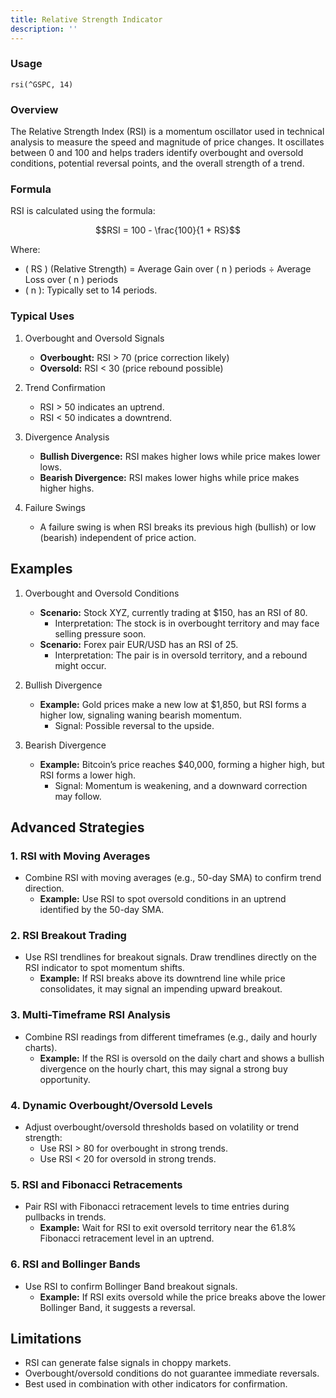 ```yaml
---
title: Relative Strength Indicator
description: ''
---
```


### Usage

`rsi(^GSPC, 14)`

### Overview

The Relative Strength Index (RSI) is a momentum oscillator used in technical analysis to measure the speed and magnitude of price changes. It oscillates between 0 and 100 and helps traders identify overbought and oversold conditions, potential reversal points, and the overall strength of a trend.

### Formula

RSI is calculated using the formula:

```math
RSI = 100 - \frac{100}{1 + RS}
```

Where:

- \( RS \) (Relative Strength) = Average Gain over \( n \) periods ÷ Average Loss over \( n \) periods
- \( n \): Typically set to 14 periods.

### Typical Uses

1. Overbought and Oversold Signals

   - **Overbought:** RSI > 70 (price correction likely)
   - **Oversold:** RSI < 30 (price rebound possible)

2. Trend Confirmation

   - RSI > 50 indicates an uptrend.
   - RSI < 50 indicates a downtrend.

3. Divergence Analysis

   - **Bullish Divergence:** RSI makes higher lows while price makes lower lows.
   - **Bearish Divergence:** RSI makes lower highs while price makes higher highs.

4. Failure Swings
   - A failure swing is when RSI breaks its previous high (bullish) or low (bearish) independent of price action.

## Examples

1. Overbought and Oversold Conditions

   - **Scenario:** Stock XYZ, currently trading at $150, has an RSI of 80.
     - Interpretation: The stock is in overbought territory and may face selling pressure soon.
   - **Scenario:** Forex pair EUR/USD has an RSI of 25.
     - Interpretation: The pair is in oversold territory, and a rebound might occur.

2. Bullish Divergence

   - **Example:** Gold prices make a new low at $1,850, but RSI forms a higher low, signaling waning bearish momentum.
     - Signal: Possible reversal to the upside.

3. Bearish Divergence
   - **Example:** Bitcoin’s price reaches $40,000, forming a higher high, but RSI forms a lower high.
     - Signal: Momentum is weakening, and a downward correction may follow.

## Advanced Strategies

### 1. RSI with Moving Averages

- Combine RSI with moving averages (e.g., 50-day SMA) to confirm trend direction.
  - **Example:** Use RSI to spot oversold conditions in an uptrend identified by the 50-day SMA.

### 2. RSI Breakout Trading

- Use RSI trendlines for breakout signals. Draw trendlines directly on the RSI indicator to spot momentum shifts.
  - **Example:** If RSI breaks above its downtrend line while price consolidates, it may signal an impending upward breakout.

### 3. Multi-Timeframe RSI Analysis

- Combine RSI readings from different timeframes (e.g., daily and hourly charts).
  - **Example:** If the RSI is oversold on the daily chart and shows a bullish divergence on the hourly chart, this may signal a strong buy opportunity.

### 4. Dynamic Overbought/Oversold Levels

- Adjust overbought/oversold thresholds based on volatility or trend strength:
  - Use RSI > 80 for overbought in strong trends.
  - Use RSI < 20 for oversold in strong trends.

### 5. RSI and Fibonacci Retracements

- Pair RSI with Fibonacci retracement levels to time entries during pullbacks in trends.
  - **Example:** Wait for RSI to exit oversold territory near the 61.8% Fibonacci retracement level in an uptrend.

### 6. RSI and Bollinger Bands

- Use RSI to confirm Bollinger Band breakout signals.
  - **Example:** If RSI exits oversold while the price breaks above the lower Bollinger Band, it suggests a reversal.

## Limitations

- RSI can generate false signals in choppy markets.
- Overbought/oversold conditions do not guarantee immediate reversals.
- Best used in combination with other indicators for confirmation.
